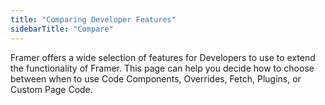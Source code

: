```yaml
---
title: "Comparing Developer Features"
sidebarTitle: "Compare"
---
```


Framer offers a wide selection of features for Developers to use to extend the functionality of Framer. This page can help you decide how to choose between when to use Code Components, Overrides, Fetch, Plugins, or Custom Page Code.
